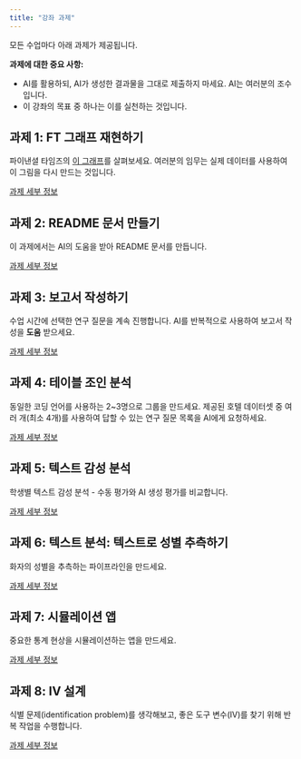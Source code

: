 ```yaml
---
title: "강좌 과제"
---
```


모든 수업마다 아래 과제가 제공됩니다.

**과제에 대한 중요 사항:**

  * AI를 활용하되, AI가 생성한 결과물을 그대로 제출하지 마세요. AI는 여러분의 조수입니다.
  * 이 강좌의 목표 중 하나는 이를 실천하는 것입니다.


## 과제 1: FT 그래프 재현하기

파이낸셜 타임즈의 [이 그래프](https://www.google.com/search?q=week01/assets/ft-liberation-day-usd-yield-2025-04-11.jpg)를 살펴보세요. 여러분의 임무는 실제 데이터를 사용하여 이 그림을 다시 만드는 것입니다.

[과제 세부 정보](https://www.google.com/search?q=assignments/assignment_01.qmd)


## 과제 2: README 문서 만들기

이 과제에서는 AI의 도움을 받아 README 문서를 만듭니다.

[과제 세부 정보](https://www.google.com/search?q=assignments/assignment_02.qmd)


## 과제 3: 보고서 작성하기

수업 시간에 선택한 연구 질문을 계속 진행합니다. AI를 반복적으로 사용하여 보고서 작성을 **도움** 받으세요.

[과제 세부 정보](https://www.google.com/search?q=assignments/assignment_03.qmd)


## 과제 4: 테이블 조인 분석

동일한 코딩 언어를 사용하는 2\~3명으로 그룹을 만드세요. 제공된 호텔 데이터셋 중 여러 개(최소 4개)를 사용하여 답할 수 있는 연구 질문 목록을 AI에게 요청하세요.

[과제 세부 정보](https://www.google.com/search?q=assignments/assignment_04.qmd)


## 과제 5: 텍스트 감성 분석

학생별 텍스트 감성 분석 - 수동 평가와 AI 생성 평가를 비교합니다.

[과제 세부 정보](https://www.google.com/search?q=assignments/assignment_05.qmd)


## 과제 6: 텍스트 분석: 텍스트로 성별 추측하기

화자의 성별을 추측하는 파이프라인을 만드세요.

[과제 세부 정보](https://www.google.com/search?q=assignments/assignment_06.qmd)


## 과제 7: 시뮬레이션 앱

중요한 통계 현상을 시뮬레이션하는 앱을 만드세요.

[과제 세부 정보](https://www.google.com/search?q=assignments/assignment_07.qmd)


## 과제 8: IV 설계

식별 문제(identification problem)를 생각해보고, 좋은 도구 변수(IV)를 찾기 위해 반복 작업을 수행합니다.

[과제 세부 정보](https://www.google.com/search?q=assignments/assignment_08.qmd)